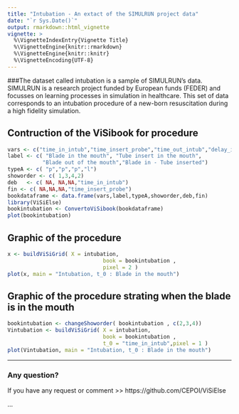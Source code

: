 ```yaml
---
title: "Intubation - An extact of the SIMULRUN project data"
date: "`r Sys.Date()`"
output: rmarkdown::html_vignette
vignette: >
  %\VignetteIndexEntry{Vignette Title}
  %\VignetteEngine{knitr::rmarkdown}
  %\VignetteEngine{knitr::knitr}
  %\VignetteEncoding{UTF-8}
---
```


###The dataset called intubation is a sample of SIMULRUN's data. SIMULRUN is a research project funded by European funds (FEDER) and focusses on learning processes in simulation in healthcare. This set of data corresponds to an intubation procedure of a new-born resuscitation during a high fidelity simulation.

## Contruction of the ViSibook for procedure
```r
vars <- c("time_in_intub","time_insert_probe","time_out_intub","delay_intub_prob") 
label <- c( "Blade in the mouth", "Tube insert in the mouth",
           "Blade out of the mouth","Blade in - Tube inserted")
typeA <- c( "p","p","p","l")
showorder <- c( 1,3,4,2)
deb   <- c( NA, NA,NA,"time_in_intub")
fin <- c( NA,NA,NA,"time_insert_probe")
bookdataframe <- data.frame(vars,label,typeA,showorder,deb,fin)
library(ViSiElse)
bookintubation <- ConvertoViSibook(bookdataframe)
plot(bookintubation)
```

## Graphic of the procedure  
```r
x <- buildViSiGrid( X = intubation, 
                              book = bookintubation ,
                              pixel = 2 )
plot(x, main = "Intubation, t_0 : Blade in the mouth")
```

## Graphic of the procedure strating when the blade is in the mouth
```r
bookintubation <- changeShoworder( bookintubation , c(2,3,4))
Vintubation <- buildViSiGrid( X = intubation, 
                              book = bookintubation ,
                              t_0 = "time_in_intub",pixel = 1 )
plot(Vintubation, main = "Intubation, t_0 : Blade in the mouth")
```



------
### Any question?
If you have any request or comment >> https://github.com/CEPOI/ViSiElse


...

